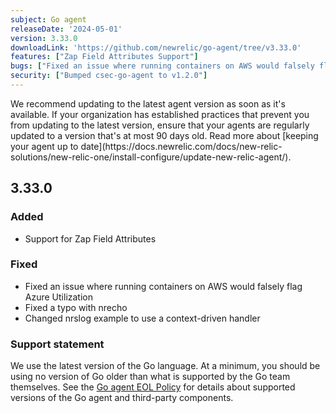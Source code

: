 ```yaml
---
subject: Go agent
releaseDate: '2024-05-01'
version: 3.33.0
downloadLink: 'https://github.com/newrelic/go-agent/tree/v3.33.0'
features: ["Zap Field Attributes Support"]
bugs: ["Fixed an issue where running containers on AWS would falsely flag Azure Utilization", "Context-driven handler for nrslog", "Fixed a typo with nrecho field name"]
security: ["Bumped csec-go-agent to v1.2.0"]
---
```


<Callout variant="important">
  We recommend updating to the latest agent version as soon as it's available. If your organization has established practices that prevent you from updating to the latest version, ensure that your agents are regularly updated to a version that's at most 90 days old. Read more about [keeping your agent up to date](https://docs.newrelic.com/docs/new-relic-solutions/new-relic-one/install-configure/update-new-relic-agent/).
</Callout>

## 3.33.0

### Added

* Support for Zap Field Attributes

### Fixed

* Fixed an issue where running containers on AWS would falsely flag Azure Utilization
* Fixed a typo with nrecho
* Changed nrslog example to use a context-driven handler

### Support statement

We use the latest version of the Go language. At a minimum, you should be using no version of Go older than what is supported by the Go team themselves.
See the [Go agent EOL Policy](/docs/apm/agents/go-agent/get-started/go-agent-eol-policy) for details about supported versions of the Go agent and third-party components.
